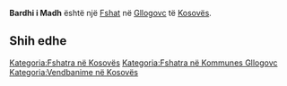{{Fshat në Kosovës
 | Emri                = Bardhi i Madh
| sqi_N_name = Bardhi i Madh
| sqi_N_FULL_NAME_RO = Bardhi i Madh
| sqi_N_FULL_NAME_ND_RO = Bardhi i Madh
| sqi_N_SORT_NAME_RG = BARDHIIMADH
| sqi_N_FULL_NAME_RG = Bardhi i Madh
| sqi_N_FULL_NAME_ND_RG = Bardhi i Madh
| sqi_V_name = Bellaqefci i Madh
| sqi_V_FULL_NAME_RO = Bellaqefci i Madh
| sqi_V_FULL_NAME_ND_RO = Bellaqefci i Madh
| sqi_V_SORT_NAME_RG = BELLAQEFCIIMADH
| sqi_V_FULL_NAME_RG = Bellaqefci i Madh
| sqi_V_FULL_NAME_ND_RG = Bellaqefci i Madh
| srp_N_name = Veliki Belaćevac
| srp_N_FULL_NAME_RO = Veliki Belaćevac
| srp_N_FULL_NAME_ND_RO = Veliki Belacevac
| srp_N_SORT_NAME_RG = VELIKIBELACEVAC
| srp_N_FULL_NAME_RG = Veliki Belaćevac
| srp_N_FULL_NAME_ND_RG = Veliki Belacevac
| srp_NS_name = Велики Белаћевац
| srp_NS_FULL_NAME_RO = Велики Белаћевац
| srp_NS_FULL_NAME_ND_RO = Велики Белаћевац
| srp_NS_SORT_NAME_RG = ВЕЛИКИБЕЛАЋЕВАЦ
| srp_NS_FULL_NAME_RG = Велики Белаћевац
| srp_NS_FULL_NAME_ND_RG = Велики Белаћевац

 | Emri (Rasa dhanore) = 
 | Figura              = 
 | Shteti              = Kosovo
 | Komuna              = Gllogovc
 | Kodi postar         = 
 | Sipërfaqja          = 

 | Popullsia           = 

 | Regj. i popullsisë  = 
 | Dend. e popullsisë  = 
 | Faqja zyrtare       = 
 <!--- Koordinatat ----> 
 | Gjerësia            = 42.637042
 | Gjatësia            = 21.02616
 | Lartësia            = 
}}
'''Bardhi i Madh''' është një [[Fshat]] në [[Gllogovc]] të [[Kosovës]].

<!-- == Gjeografia == -->
<!-- == Historia == -->
<!-- == Demografia == -->
== Shih edhe ==
{{Komuna Gllogovc}}
{{Kosovo-Administrata-Cung}}

[[Kategoria:Fshatra në Kosovës]]
[[Kategoria:Fshatra në Kommunes Gllogovc]]
[[Kategoria:Vendbanime në Kosovës]]